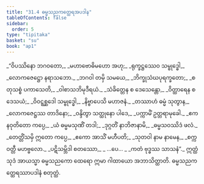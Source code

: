 ```yaml
---
title: "31.4 ဓမ္မသညကတ္ထေရအပဒါန"
tableOfContents: false
sidebar:
  order: 5
type: "tipitaka"
basket: "su"
book: "ap1"
---
```



<DynamicBreadcrumb />

<Division number="13" book="ap1">

<Paragraph number="3450" type="verses" book="ap1">
_“ဝိပဿိနော ဘဂဝတော,_  
_မဟာဗောဓိမဟော အဟု;_  
_ရုက္ခဋ္ဌဿေဝ သမ္ဗုဒ္ဓေါ,_  
_လောကဇေဋ္ဌော နရာသဘော._  

</Paragraph>

</Division>
<Division number="14" book="ap1">

<Paragraph number="3451" type="verses" book="ap1">
_ဘဂဝါ တမှိ သမယေ,_  
_ဘိက္ခုသံဃပုရက္ခတော;_  
_စတုသစ္စံ ပကာသေတိ,_  
_ဝါစာသဘိမုဒီရယံ._  

</Paragraph>

</Division>
<Division number="15" book="ap1">

<Paragraph number="3452" type="verses" book="ap1">
_သံခိတ္တေန စ ဒေသေန္တော,_  
_ဝိတ္ထာရေန စ ဒေသယံ;_  
_ဝိဝဋ္ဋစ္ဆဒေါ သမ္ဗုဒ္ဓေါ,_  
_နိဗ္ဗာပေသိ မဟာဇနံ._  

</Paragraph>

</Division>
<Division number="16" book="ap1">

<Paragraph number="3453" type="verses" book="ap1">
_တဿာဟံ ဓမ္မံ သုတွာန,_  
_လောကဇေဋ္ဌဿ တာဒိနော;_  
_ဝန္ဒိတွာ သတ္ထုနော ပါဒေ,_  
_ပက္ကာမိံ ဥတ္တရာမုခေါ._  

</Paragraph>

</Division>
<Division number="17" book="ap1">

<Paragraph number="3454" type="verses" book="ap1">
_ဧကနဝုတိတော ကပ္ပေ,_  
_ယံ ဓမ္မမသုဏိံ တဒါ;_  
_ဒုဂ္ဂတိံ နာဘိဇာနာမိ,_  
_ဓမ္မသဝဿိဒံ ဖလံ._  

</Paragraph>

</Division>
<Division number="18" book="ap1">

<Paragraph number="3455" type="verses" book="ap1">
_တေတ္တိံသမှိ ဣတော ကပ္ပေ,_  
_ဧကော အာသိံ မဟီပတိ;_  
_သုတဝါ နာမ နာမေန,_  
_စက္ကဝတ္တီ မဟဗ္ဗလော._  

</Paragraph>

</Division>
<Division number="19" book="ap1">

<Paragraph number="3456" type="verses" book="ap1">
_ပဋိသမ္ဘိဒါ စတဿော,_  
_ …ပေ… _  
_ကတံ ဗုဒ္ဓဿ သာသနံ”._  

</Paragraph>

<Paragraph number="3457" book="ap1">
ဣတ္ထံ သုဒံ အာယသ္မာ ဓမ္မသညကော ထေရော ဣမာ ဂါထာယော အဘာသိတ္ထာတိ.

</Paragraph>
</Division>

<Paragraph number="3458" type="center" book="ap1">
ဓမ္မသညကတ္ထေရဿာပဒါနံ စတုတ္ထံ.
</Paragraph>